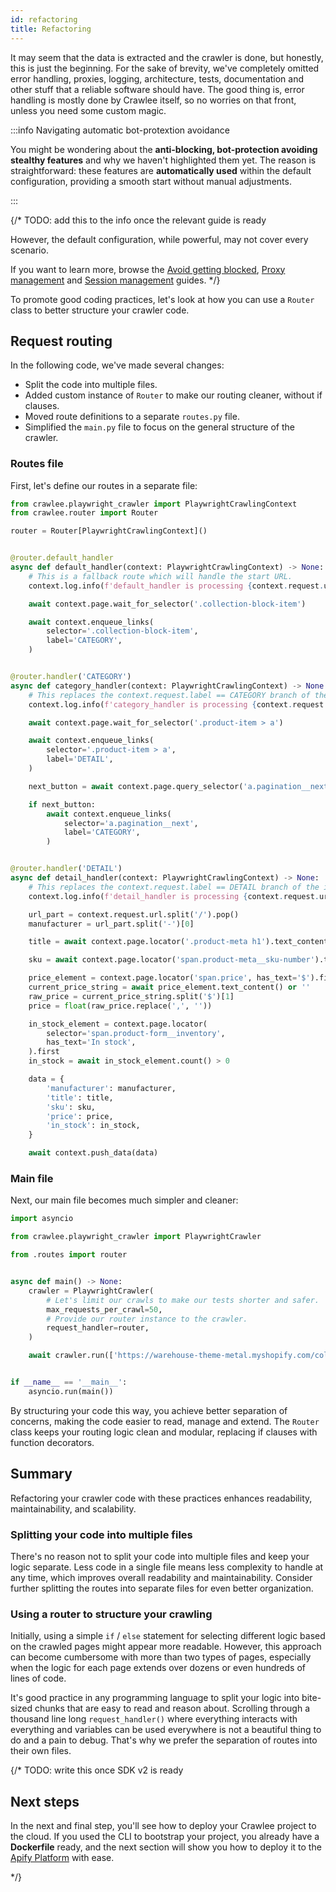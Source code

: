 ```yaml
---
id: refactoring
title: Refactoring
---
```



It may seem that the data is extracted and the crawler is done, but honestly, this is just the beginning. For the sake of brevity, we've completely omitted error handling, proxies, logging, architecture, tests, documentation and other stuff that a reliable software should have. The good thing is, error handling is mostly done by Crawlee itself, so no worries on that front, unless you need some custom magic.

:::info Navigating automatic bot-protextion avoidance

You might be wondering about the **anti-blocking, bot-protection avoiding stealthy features** and why we haven't highlighted them yet. The reason is straightforward: these features are **automatically used** within the default configuration, providing a smooth start without manual adjustments.

:::

{/* TODO: add this to the info once the relevant guide is ready

However, the default configuration, while powerful, may not cover every scenario.

If you want to learn more, browse the [Avoid getting blocked](../guides/avoid-blocking), [Proxy management](../guides/proxy-management) and [Session management](../guides/session-management) guides.
*/}

To promote good coding practices, let's look at how you can use a <ApiLink to="class/Router">`Router`</ApiLink> class to better structure your crawler code.

## Request routing

In the following code, we've made several changes:

- Split the code into multiple files.
- Added custom instance of <ApiLink to="class/Router">`Router`</ApiLink> to make our routing cleaner, without if clauses.
- Moved route definitions to a separate `routes.py` file.
- Simplified the `main.py` file to focus on the general structure of the crawler.

### Routes file

First, let's define our routes in a separate file:

```python title="src/routes.py"
from crawlee.playwright_crawler import PlaywrightCrawlingContext
from crawlee.router import Router

router = Router[PlaywrightCrawlingContext]()


@router.default_handler
async def default_handler(context: PlaywrightCrawlingContext) -> None:
    # This is a fallback route which will handle the start URL.
    context.log.info(f'default_handler is processing {context.request.url}')

    await context.page.wait_for_selector('.collection-block-item')

    await context.enqueue_links(
        selector='.collection-block-item',
        label='CATEGORY',
    )


@router.handler('CATEGORY')
async def category_handler(context: PlaywrightCrawlingContext) -> None:
    # This replaces the context.request.label == CATEGORY branch of the if clause.
    context.log.info(f'category_handler is processing {context.request.url}')

    await context.page.wait_for_selector('.product-item > a')

    await context.enqueue_links(
        selector='.product-item > a',
        label='DETAIL',
    )

    next_button = await context.page.query_selector('a.pagination__next')

    if next_button:
        await context.enqueue_links(
            selector='a.pagination__next',
            label='CATEGORY',
        )


@router.handler('DETAIL')
async def detail_handler(context: PlaywrightCrawlingContext) -> None:
    # This replaces the context.request.label == DETAIL branch of the if clause.
    context.log.info(f'detail_handler is processing {context.request.url}')

    url_part = context.request.url.split('/').pop()
    manufacturer = url_part.split('-')[0]

    title = await context.page.locator('.product-meta h1').text_content()

    sku = await context.page.locator('span.product-meta__sku-number').text_content()

    price_element = context.page.locator('span.price', has_text='$').first
    current_price_string = await price_element.text_content() or ''
    raw_price = current_price_string.split('$')[1]
    price = float(raw_price.replace(',', ''))

    in_stock_element = context.page.locator(
        selector='span.product-form__inventory',
        has_text='In stock',
    ).first
    in_stock = await in_stock_element.count() > 0

    data = {
        'manufacturer': manufacturer,
        'title': title,
        'sku': sku,
        'price': price,
        'in_stock': in_stock,
    }

    await context.push_data(data)
```

### Main file

Next, our main file becomes much simpler and cleaner:

```python title="src/main.py"
import asyncio

from crawlee.playwright_crawler import PlaywrightCrawler

from .routes import router


async def main() -> None:
    crawler = PlaywrightCrawler(
        # Let's limit our crawls to make our tests shorter and safer.
        max_requests_per_crawl=50,
        # Provide our router instance to the crawler.
        request_handler=router,
    )

    await crawler.run(['https://warehouse-theme-metal.myshopify.com/collections'])


if __name__ == '__main__':
    asyncio.run(main())
```

By structuring your code this way, you achieve better separation of concerns, making the code easier to read, manage and extend. The <ApiLink to="class/Router">`Router`</ApiLink> class keeps your routing logic clean and modular, replacing if clauses with function decorators.

## Summary

Refactoring your crawler code with these practices enhances readability, maintainability, and scalability.

### Splitting your code into multiple files

There's no reason not to split your code into multiple files and keep your logic separate. Less code in a single file means less complexity to handle at any time, which improves overall readability and maintainability. Consider further splitting the routes into separate files for even better organization.

### Using a router to structure your crawling

Initially, using a simple `if` / `else` statement for selecting different logic based on the crawled pages might appear more readable. However, this approach can become cumbersome with more than two types of pages, especially when the logic for each page extends over dozens or even hundreds of lines of code.

It's good practice in any programming language to split your logic into bite-sized chunks that are easy to read and reason about. Scrolling through a thousand line long `request_handler()` where everything interacts with everything and variables can be used everywhere is not a beautiful thing to do and a pain to debug. That's why we prefer the separation of routes into their own files.

{/* TODO: write this once SDK v2 is ready

## Next steps

In the next and final step, you'll see how to deploy your Crawlee project to the cloud. If you used the CLI to bootstrap your project, you already have a **Dockerfile** ready, and the next section will show you how to deploy it to the [Apify Platform](../deployment/apify-platform) with ease.

*/}

